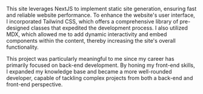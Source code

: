 This site leverages NextJS to implement static site generation, ensuring fast and 
reliable website performance. To enhance the website's user interface, I incorporated Tailwind 
CSS, which offers a comprehensive library of pre-designed classes that expedited the development 
process. I also utilized MDX, which allowed me to add dynamic interactivity and embed components 
within the content, thereby increasing the site's overall functionality.

This project was particularly meaningful to me since my career has primarily focused on back-end 
development. By honing my front-end skills, I expanded my knowledge base and became a more 
well-rounded developer, capable of tackling complex projects from both a back-end and front-end 
perspective.
